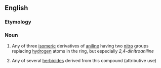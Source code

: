 ==English==

===Etymology===
{{compound|en|dinitro|aniline}}

===Noun===
{{en-noun}}

# {{lb|en|organic compound}} Any of three [[isomeric]] derivatives of [[aniline]] having two [[nitro]] groups replacing [[hydrogen]] atoms in the ring, but especially ''2,4-dinitroaniline''
# Any of several [[herbicide]]s derived from this compound (attributive use)